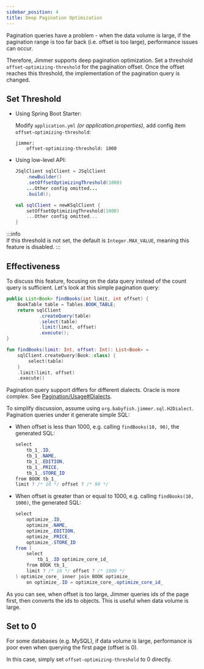 ```yaml
---
sidebar_position: 4 
title: Deep Pagination Optimization
---
```



Pagination queries have a problem - when the data volume is large, if the pagination range is too far back (i.e. offset is too large), performance issues can occur.

Therefore, Jimmer supports deep pagination optimization. Set a threshold `offset-optimizing-threshold` for the pagination offset. Once the offset reaches this threshold, the implementation of the pagination query is changed.

## Set Threshold

-   Using Spring Boot Starter:  

    Modify `application.yml` *(or application.properties)*, add config item `offset-optimizing-threshold`:

    ```
    jimmer:
        offset-optimizing-threshold: 1000
    ```

-   Using low-level API:

    <Tabs groupId="language">
    <TabItem value="java" label="Java">

    ```java
    JSqlClient sqlClient = JSqlClient
        .newBuilder()
        .setOffsetOptimizingThreshold(1000)  
        ...Other config omitted...
        .build();
    ```

    </TabItem>
    <TabItem value="kotlin" label="Kotlin">

    ```kotlin
    val sqlClient = newKSqlClient {
        setOffsetOptimizingThreshold(1000)
        ...Other config omitted...
    }
    ```

    </TabItem>
    </Tabs>

:::info  
If this threshold is not set, the default is `Integer.MAX_VALUE`, meaning this feature is disabled. 
:::

## Effectiveness

To discuss this feature, focusing on the data query instead of the count query is sufficient. Let's look at this simple pagination query:

<Tabs groupId="language">
<TabItem value="java" label="Java">

```java
public List<Book> findBooks(int limit, int offset) {
    BookTable table = Tables.BOOK_TABLE;
    return sqlClient
            .createQuery(table)
            .select(table)
            .limit(limit, offset) 
            .execute();  
}
```

</TabItem>
<TabItem value="kotlin" label="Kotlin">  

```kotlin 
fun findBooks(limit: Int, offset: Int): List<Book> =
    sqlClient.createQuery(Book::class) {
        select(table)
    }
    .limit(limit, offset)
    .execute()
```

</TabItem>
</Tabs>

Pagination query support differs for different dialects. Oracle is more complex. See [Pagination/Usage#Dialects](./usage#dialects).

To simplify discussion, assume using `org.babyfish.jimmer.sql.H2Dialect`. Pagination queries under it generate simple SQL:

-   When offset is less than 1000, e.g. calling `findBooks(10, 90)`, the generated SQL:

    ```csharp
    select
        tb_1_.ID,
        tb_1_.NAME, 
        tb_1_.EDITION,
        tb_1_.PRICE,
        tb_1_.STORE_ID
    from BOOK tb_1_  
    limit ? /* 10 */ offset ? /* 90 */
    ```

-   When offset is greater than or equal to 1000, e.g. calling `findBooks(10, 1000)`, the generated SQL: 

    ```csharp
    select
        optimize_.ID,
        optimize_.NAME,
        optimize_.EDITION,
        optimize_.PRICE,
        optimize_.STORE_ID
    from (
        select
            tb_1_.ID optimize_core_id_  
        from BOOK tb_1_
        limit ? /* 10 */ offset ? /* 1000 */ 
    ) optimize_core_ inner join BOOK optimize_
        on optimize_.ID = optimize_core_.optimize_core_id_
    ```
    
As you can see, when offset is too large, Jimmer queries ids of the page first, then converts the ids to objects. This is useful when data volume is large.

## Set to 0

For some databases (e.g. MySQL), if data volume is large, performance is poor even when querying the first page (offset is 0). 

In this case, simply set `offset-optimizing-threshold` to 0 directly.
